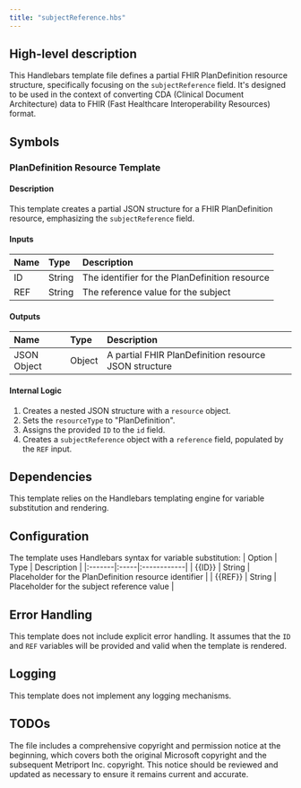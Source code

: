 ```yaml
---
title: "subjectReference.hbs"
---
```


## High-level description
This Handlebars template file defines a partial FHIR PlanDefinition resource structure, specifically focusing on the `subjectReference` field. It's designed to be used in the context of converting CDA (Clinical Document Architecture) data to FHIR (Fast Healthcare Interoperability Resources) format.

## Symbols

### PlanDefinition Resource Template
#### Description
This template creates a partial JSON structure for a FHIR PlanDefinition resource, emphasizing the `subjectReference` field.

#### Inputs
| Name | Type | Description |
|:-----|:-----|:------------|
| ID | String | The identifier for the PlanDefinition resource |
| REF | String | The reference value for the subject |

#### Outputs
| Name | Type | Description |
|:-----|:-----|:------------|
| JSON Object | Object | A partial FHIR PlanDefinition resource JSON structure |

#### Internal Logic
1. Creates a nested JSON structure with a `resource` object.
2. Sets the `resourceType` to "PlanDefinition".
3. Assigns the provided `ID` to the `id` field.
4. Creates a `subjectReference` object with a `reference` field, populated by the `REF` input.

## Dependencies
This template relies on the Handlebars templating engine for variable substitution and rendering.

## Configuration
The template uses Handlebars syntax for variable substitution:
| Option | Type | Description |
|:-------|:-----|:------------|
| {{ID}} | String | Placeholder for the PlanDefinition resource identifier |
| {{REF}} | String | Placeholder for the subject reference value |

## Error Handling
This template does not include explicit error handling. It assumes that the `ID` and `REF` variables will be provided and valid when the template is rendered.

## Logging
This template does not implement any logging mechanisms.

## TODOs
The file includes a comprehensive copyright and permission notice at the beginning, which covers both the original Microsoft copyright and the subsequent Metriport Inc. copyright. This notice should be reviewed and updated as necessary to ensure it remains current and accurate.